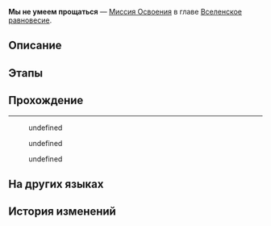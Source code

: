 {{Дополнить|Диалоги.}}
{{Миссия Инфобокс
|id              = 4020107
|Название        = 
|Изображение     = Миссия Освоения Мы не умеем прощаться.png
|Тип             = Миссия Освоения
|События         = 
|Глава           = Вселенское равновесие
|Условия         = Завершена [[Миссия Освоения]] ''[[Гнить или гореть]]''
|Персонажи       = Первопроходец
|СтартЛокация    = Камнеград
|Мир             = Ярило-VI
|Локации         = Камнеград
|Предыдущая      = Гнить или гореть
|Следующая       = 
|Награды         = 
}}
'''Мы не умеем прощаться''' — [[Миссия Освоения]] в главе [[Вселенское равновесие]].

==Описание==
{{Описание|<!--официальное описание из Перекрёстка судеб-->}}

==Этапы==


==Прохождение==
{{Дополнить}}

----
<!--Unknown TalkSentence: 402010701-->
:{{Диалог|Стрелка}} undefined
:{{Диалог|Стрелка}} undefined
:{{Диалог|Стрелка}} undefined
:<!--Unknown TalkSentence: 402010705-->
<!--Unknown TalkSentence: 402010706-->
<!--Unknown TalkSentence: 402010707-->
<!--Unknown TalkSentence: 402010708-->
{{Диалог Конец}}

==На других языках==
{{На других языках
|en   = Not Good With Farewells
|zhs  = 我们不擅长告别
|zht  = 我們不擅長告別
|ja   = 別れを告げるのは苦手
|ko   = 익숙지 않은 작별
|es   = Las despedidas no son lo mío
|fr   = Pas doué pour les adieux
|ru   = Мы не умеем прощаться
|th   = เราไม่สันทัดเรื่องการบอกลา
|vi   = Chúng Tôi Không Giỏi Từ Biệt
|de   = Nicht gut bei Verabschiedungen
|id   = Kita Tidak Ahli dalam Perpisahan
|pt   = Despedidas Não São Meu Forte
}}

==История изменений==
{{История изменений|2.7}}
